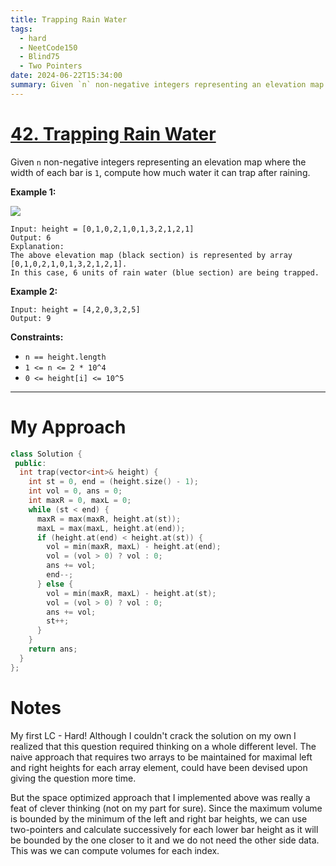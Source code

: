 ```yaml
---
title: Trapping Rain Water
tags:
  - hard
  - NeetCode150
  - Blind75
  - Two Pointers
date: 2024-06-22T15:34:00
summary: Given `n` non-negative integers representing an elevation map where the width of each bar is `1`, compute how much water it can trap after raining.
---
```


# [42. Trapping Rain Water](https://leetcode.com/problems/trapping-rain-water/description/)

Given `n` non-negative integers representing an elevation map where the width of each bar is `1`, compute how much water it can trap after raining.

**Example 1:**

<Image
  src="https://assets.leetcode.com/uploads/2018/10/22/rainwatertrap.png"
  width={412}
  height={161}
/>

```
Input: height = [0,1,0,2,1,0,1,3,2,1,2,1]
Output: 6
Explanation:
The above elevation map (black section) is represented by array [0,1,0,2,1,0,1,3,2,1,2,1].
In this case, 6 units of rain water (blue section) are being trapped.
```

**Example 2:**

```
Input: height = [4,2,0,3,2,5]
Output: 9
```

**Constraints:**

- `n == height.length`
- `1 <= n <= 2 * 10^4`
- `0 <= height[i] <= 10^5`

---

# My Approach

```cpp
class Solution {
 public:
  int trap(vector<int>& height) {
    int st = 0, end = (height.size() - 1);
    int vol = 0, ans = 0;
    int maxR = 0, maxL = 0;
    while (st < end) {
      maxR = max(maxR, height.at(st));
      maxL = max(maxL, height.at(end));
      if (height.at(end) < height.at(st)) {
        vol = min(maxR, maxL) - height.at(end);
        vol = (vol > 0) ? vol : 0;
        ans += vol;
        end--;
      } else {
        vol = min(maxR, maxL) - height.at(st);
        vol = (vol > 0) ? vol : 0;
        ans += vol;
        st++;
      }
    }
    return ans;
  }
};
```

# Notes

My first LC - Hard! Although I couldn't crack the solution on my own I realized that this question required thinking on a whole different level. The naive approach that requires two arrays to be maintained for maximal left and right heights for each array element, could have been devised upon giving the question more time.

But the space optimized approach that I implemented above was really a feat of clever thinking (not on my part for sure). Since the maximum volume is bounded by the minimum of the left and right bar heights, we can use two-pointers and calculate successively for each lower bar height as it will be bounded by the one closer to it and we do not need the other side data. This was we can compute volumes for each index.

